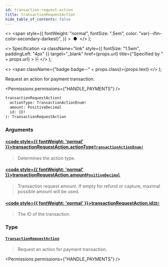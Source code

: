 ```yaml
---
id: transaction-request-action
title: transactionRequestAction
hide_table_of_contents: false
---
```


  <>
    <span
      style={{
        fontWeight: "normal",
        fontSize: ".5em",
        color: "var(--ifm-color-secondary-darkest)",
      }}
    >
      &nbsp;●&nbsp;
    </span>
  </>
);

  <>
    Specification
    <a
      className="link"
      style={{ fontSize: "1.5em", paddingLeft: "4px" }}
      target="\_blank"
      href={props.url}
      title={"Specified by " + props.url}
    >
      ⎘
    </a>
  </>
);

  <>
    <span className={"badge badge--" + props.class}>{props.text}</span>
  </>
);

Request an action for payment transaction.

<Badge text="Added in Saleor 3.4" class="secondary margin-bottom--sm" />

<FeaturePreview />

<Permissions permissions={"HANDLE_PAYMENTS"} />

```graphql
transactionRequestAction(
  actionType: TransactionActionEnum!
  amount: PositiveDecimal
  id: ID!
): TransactionRequestAction
```

### Arguments

#### [<code style={{ fontWeight: 'normal' }}>transactionRequestAction.<b>actionType</b></code>](#)<Bullet />[`TransactionActionEnum!`](../../../api-reference/payments/enums/transaction-action-enum) <Badge class="secondary" text="non-null"/> <Badge class="secondary" text="enum"/> <Badge class="secondary" text="payments"/>

> Determines the action type.

#### [<code style={{ fontWeight: 'normal' }}>transactionRequestAction.<b>amount</b></code>](#)<Bullet />[`PositiveDecimal`](../../../api-reference/miscellaneous/scalars/positive-decimal) <Badge class="secondary" text="scalar"/> <Badge class="secondary" text="miscellaneous"/>

> Transaction request amount. If empty for refund or capture, maximal possible amount will be used.

#### [<code style={{ fontWeight: 'normal' }}>transactionRequestAction.<b>id</b></code>](#)<Bullet />[`ID!`](../../../api-reference/miscellaneous/scalars/id) <Badge class="secondary" text="non-null"/> <Badge class="secondary" text="scalar"/> <Badge class="secondary" text="miscellaneous"/>

> The ID of the transaction.

### Type

#### [`TransactionRequestAction`](../../../api-reference/payments/objects/transaction-request-action) <Badge class="secondary" text="object"/> <Badge class="secondary" text="payments"/>

> Request an action for payment transaction.

<Badge text="Added in Saleor 3.4" class="secondary margin-bottom--sm" />

<FeaturePreview />

<Permissions permissions={"HANDLE_PAYMENTS"} />

>


